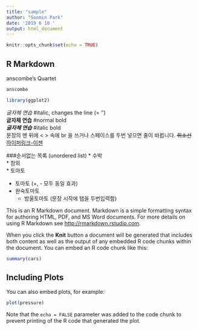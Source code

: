 ```yaml
---
title: "sample"
author: "Soomin Park"
date: '2019 6 10 '
output: html_document
---
```


```r
knitr::opts_chunk$set(echo = TRUE)
```

## R Markdown

anscombe's Quartet
```r
anscombe
```

```r
library(ggplot2)

```


*글자체 연습*  #italic,  changes the line (= '\n')  <br>
**글자체 연습**  #normal bold <br>
***글자체 연습*** #italic bold  
문장의 맨 뒤에 < > 속에 br 을 쓰거나 스페이스를 두번 넣으면 줄이 바뀝니다.
~~취소선~~ <br>
[하이퍼링크-이젠]("http://www.ezenac.co.kr/ezen/club/main.asp?ci=198") 


###순서없는 목록 (unordered list)
* 수박  
* 참외  
* 토마토  

* 토마토 (+, - 모두 동일 효과) <br>
+ 완숙토마토  
    - 방울토마토 (문장 시작에 탭을 두번입력함)






This is an R Markdown document. Markdown is a simple formatting syntax for authoring HTML, PDF, and MS Word documents. For more details on using R Markdown see <http://rmarkdown.rstudio.com>.

When you click the **Knit** button a document will be generated that includes both content as well as the output of any embedded R code chunks within the document. You can embed an R code chunk like this:

```r
summary(cars)
```

## Including Plots

You can also embed plots, for example:

```r
plot(pressure)
```

Note that the `echo = FALSE` parameter was added to the code chunk to prevent printing of the R code that generated the plot.
